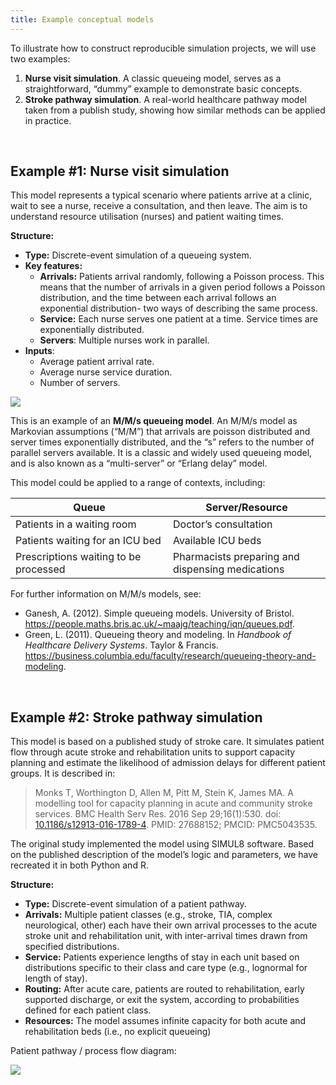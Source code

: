 ```yaml
---
title: Example conceptual models
---
```


To illustrate how to construct reproducible simulation projects, we will use two examples:

1. **Nurse visit simulation**. A classic queueing model, serves as a straightforward, "dummy" example to demonstrate basic concepts.
2. **Stroke pathway simulation**. A real-world healthcare pathway model taken from a publish study, showing how similar methods can be applied in practice.

<br>

## Example #1: Nurse visit simulation

This model represents a typical scenario where patients arrive at a clinic, wait to see a nurse, receive a consultation, and then leave. The aim is to understand resource utilisation (nurses) and patient waiting times.

**Structure:**

* **Type:** Discrete-event simulation of a queueing system.
* **Key features:**
    * **Arrivals:** Patients arrival randomly, following a Poisson process. This means that the number of arrivals in a given period follows a Poisson distribution, and the time between each arrival follows an exponential distribution- two ways of describing the same process.
    * **Service:** Each nurse serves one patient at a time. Service times are exponentially distributed.
    * **Servers**: Multiple nurses work in parallel.
* **Inputs**:
    * Average patient arrival rate.
    * Average nurse service duration.
    * Number of servers.

![](examples_resources/nurse_des.png)

:::{.callout-tip}

This is an example of an **M/M/s queueing model**. An M/M/s model as Markovian assumptions ("M/M") that arrivals are poisson distributed and server times exponentially distributed, and the "s" refers to the number of parallel servers available. It is a classic and widely used queueing model, and is also known as a "multi-server" or "Erlang delay" model.

This model could be applied to a range of contexts, including:

| Queue | Server/Resource |
| - | - |
| Patients in a waiting room | Doctor's consultation
| Patients waiting for an ICU bed | Available ICU beds |
| Prescriptions waiting to be processed | Pharmacists preparing and dispensing medications |

For further information on M/M/s models, see:

* Ganesh, A. (2012). Simple queueing models. University of Bristol. <https://people.maths.bris.ac.uk/~maajg/teaching/iqn/queues.pdf>.
* Green, L. (2011). Queueing theory and modeling. In *Handbook of Healthcare Delivery Systems*. Taylor & Francis. <https://business.columbia.edu/faculty/research/queueing-theory-and-modeling>.

:::

<br>

## Example #2: Stroke pathway simulation

This model is based on a published study of stroke care. It simulates patient flow through acute stroke and rehabilitation units to support capacity planning and estimate the likelihood of admission delays for different patient groups. It is described in:

> Monks T, Worthington D, Allen M, Pitt M, Stein K, James MA. A modelling tool for capacity planning in acute and community stroke services. BMC Health Serv Res. 2016 Sep 29;16(1):530. doi: [10.1186/s12913-016-1789-4](https://doi.org/10.1186/s12913-016-1789-4). PMID: 27688152; PMCID: PMC5043535.

The original study implemented the model using SIMUL8 software. Based on the published description of the model's logic and parameters, we have recreated it in both Python and R.

**Structure:**

* **Type:** Discrete-event simulation of a patient pathway.
* **Arrivals:** Multiple patient classes (e.g., stroke, TIA, complex neurological, other) each have their own arrival processes to the acute stroke unit and rehabilitation unit, with inter-arrival times drawn from specified distributions.
* **Service:** Patients experience lengths of stay in each unit based on distributions specific to their class and care type (e.g., lognormal for length of stay).
* **Routing:** After acute care, patients are routed to rehabilitation, early supported discharge, or exit the system, according to probabilities defined for each patient class.
* **Resources:** The model assumes infinite capacity for both acute and rehabilitation beds (i.e., no explicit queueing)

Patient pathway / process flow diagram:

![](examples_resources/stroke_rehab_design.png)
